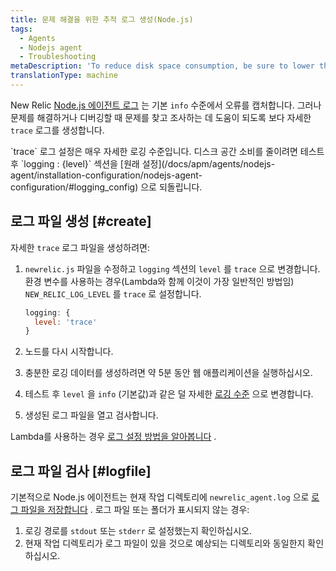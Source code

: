 ```yaml
---
title: 문제 해결을 위한 추적 로그 생성(Node.js)
tags:
  - Agents
  - Nodejs agent
  - Troubleshooting
metaDescription: 'To reduce disk space consumption, be sure to lower the ''trace'' log level after generating a troubleshooting log for your New Relic Node.js agent.'
translationType: machine
---
```


New Relic [Node.js 에이전트 로그](/docs/apm/agents/nodejs-agent/installation-configuration/nodejs-agent-configuration/#logging_config) 는 기본 `info` 수준에서 오류를 캡처합니다. 그러나 문제를 해결하거나 디버깅할 때 문제를 찾고 조사하는 데 도움이 되도록 보다 자세한 `trace` 로그를 생성합니다.

<Callout variant="important">
  `trace` 로그 설정은 매우 자세한 로깅 수준입니다. 디스크 공간 소비를 줄이려면 테스트 후 `logging : {level}` 섹션을 [원래 설정](/docs/apm/agents/nodejs-agent/installation-configuration/nodejs-agent-configuration/#logging_config) 으로 되돌립니다.
</Callout>

## 로그 파일 생성 [#create]

자세한 `trace` 로그 파일을 생성하려면:

1. `newrelic.js` 파일을 수정하고 `logging` 섹션의 `level` 를 `trace` 으로 변경합니다. 환경 변수를 사용하는 경우(Lambda와 함께 이것이 가장 일반적인 방법임) `NEW_RELIC_LOG_LEVEL` 를 `trace` 로 설정합니다.

   ```js
   logging: {
     level: 'trace'
   }
   ```

2. 노드를 다시 시작합니다.

3. 충분한 로깅 데이터를 생성하려면 약 5분 동안 웹 애플리케이션을 실행하십시오.

4. 테스트 후 `level` 을 `info` (기본값)과 같은 덜 자세한 [로깅 수준](/docs/apm/agents/nodejs-agent/installation-configuration/nodejs-agent-configuration/#log_level) 으로 변경합니다.

5. 생성된 로그 파일을 열고 검사합니다.

Lambda를 사용하는 경우 [로그 설정 방법을 알아봅니다](/docs/serverless-function-monitoring/aws-lambda-monitoring/troubleshooting/troubleshoot-enabling-serverless-monitoring-aws-lambda/#attach-logs) .

## 로그 파일 검사 [#logfile]

기본적으로 Node.js 에이전트는 현재 작업 디렉토리에 `newrelic_agent.log` 으로 [로그 파일을 저장합니다](/docs/apm/agents/nodejs-agent/installation-configuration/nodejs-agent-configuration/#log) . 로그 파일 또는 폴더가 표시되지 않는 경우:

1. 로깅 경로를 `stdout` 또는 `stderr` 로 설정했는지 확인하십시오.
2. 현재 작업 디렉토리가 로그 파일이 있을 것으로 예상되는 디렉토리와 동일한지 확인하십시오.